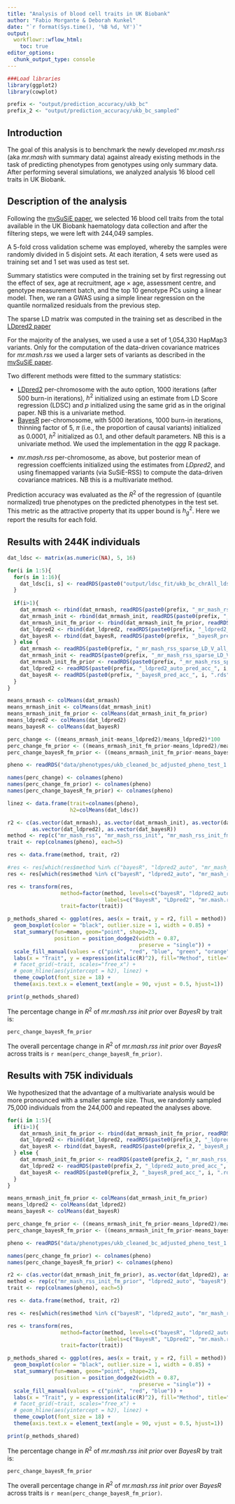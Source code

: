 ```yaml
---
title: "Analysis of blood cell traits in UK Biobank"
author: "Fabio Morgante & Deborah Kunkel"
date: "`r format(Sys.time(), '%B %d, %Y')`"
output: 
  workflowr::wflow_html:
    toc: true
editor_options:
  chunk_output_type: console
---
```


```r
###Load libraries
library(ggplot2)
library(cowplot)

prefix <- "output/prediction_accuracy/ukb_bc"
prefix_2 <- "output/prediction_accuracy/ukb_bc_sampled"
```

## Introduction

The goal of this analysis is to benchmark the newly developed *mr.mash.rss* (aka *mr.mash* with summary 
data) against already existing methods in the task of predicting phenotypes from genotypes using 
only summary data. After performing several simulations, we analyzed analysis 16 blood cell traits in UK Biobank. 

## Description of the analysis

Following the [mvSuSiE paper](https://www.biorxiv.org/content/10.1101/2023.04.14.536893v1), we selected 16 blood 
cell traits from the total available in the UK Biobank haematology data collection and after the filtering 
steps, we were left with 244,049 samples.

A 5-fold cross validation scheme was employed, whereby the samples were randomly divided in 5 disjoint sets. 
At each iteration, 4 sets were used as training set and 1 set was used as test set.

Summary statistics were computed in the training set by first regressing out the effect of sex, age at recruitment,
age $\times$ age, assessment centre, and genotype measurement batch, and the top 10 genotype PCs using a linear
model. Then, we ran a GWAS using a simple linear regression on the quantile normalized residuals from the previous
step.

The sparse LD matrix was computed in the training set as described in the [LDpred2 paper](https://academic.oup.com/bioinformatics/article/36/22-23/5424/6039173)

For the majority of the analyses, we used a use a set of 1,054,330 HapMap3 variants. Only for the computation
of the data-driven covariance matrices for *mr.mash.rss* we used a larger sets of variants as described in the 
[mvSuSiE paper](https://www.biorxiv.org/content/10.1101/2023.04.14.536893v1).

Two different methods were fitted to the summary statistics:

* [LDpred2](https://academic.oup.com/bioinformatics/article/36/22-23/5424/6039173) per-chromosome with 
the auto option, 1000 iterations (after 500 burn-in iterations), $h^2$ initialized using an estimate from 
LD Score regression (LDSC) and $p$ initialized using the same grid as in the original paper. 
NB this is a univariate method.
* [BayesR](https://www.nature.com/articles/s41467-019-12653-0) per-chromosome, with 5000 iterations, 
1000 burn-in iterations, thinning factor of 5, $\pi$ (i.e., the proportion of causal variants) 
initialized as 0.0001, $h^2$ initialized as 0.1, and other default parameters. NB this is a univariate method. 
We used the implementation in the *qgg* R package.

<!-- * _mr.mash.rss_ per-chromosome, with both canonical and data-driven covariance matrices computed  -->
<!-- as described in the [mvSuSiE paper](https://www.biorxiv.org/content/10.1101/2023.04.14.536893v1), -->
<!-- updating the (full rank) residual covariance and the mixture weights, without standardizing the variables.  -->
<!-- The residual covariance was initialized as in the [mvSuSiE paper](https://www.biorxiv.org/content/10.1101/2023.04.14.536893v1) -->
<!-- and the mixture weights were initialized as 90\% of the weight on the null component and 10\% of the -->
<!-- weight split equally across the remaining components. The phenotypic covariance was computed -->
<!-- as the sample covariance using the individual-level data. NB this is a multivariate method. -->
<!-- * _mr.mash.rss_ per-chromosome, as above, but posterior mean of regression coeffcients initialized using the  -->
<!-- estimates from *LDpred2*. NB this is a multivariate method. -->

* _mr.mash.rss_ per-chromosome, as above, but posterior mean of regression coeffcients initialized using the 
estimates from *LDpred2*, and using finemapped variants (via SuSiE-RSS) to compute the data-driven covariance
matrices. NB this is a multivariate method.

Prediction accuracy was evaluated as the $R^2$ of the regression of (quantile normalized) true phenotypes 
on the predicted phenotypes in the test set. This metric as the attractive property that its upper bound 
is $h_g^2$. Here we report the results for each fold.

## Results with 244K individuals

```r
dat_ldsc <- matrix(as.numeric(NA), 5, 16)

for(i in 1:5){
  for(s in 1:16){
    dat_ldsc[i, s] <- readRDS(paste0("output/ldsc_fit/ukb_bc_chrAll_ldsc_fit_trait", s, "_", i, ".rds"))["h2"]
  }
  
  if(i>1){
    dat_mrmash <- rbind(dat_mrmash, readRDS(paste0(prefix, "_mr_mash_rss_sparse_LD_V_all_chr_pred_acc_", i, ".rds"))$r2)
    dat_mrmash_init <- rbind(dat_mrmash_init, readRDS(paste0(prefix, "_mr_mash_rss_sparse_LD_V_all_chr_init_pred_acc_", i, ".rds"))$r2)
    dat_mrmash_init_fm_prior <- rbind(dat_mrmash_init_fm_prior, readRDS(paste0(prefix, "_mr_mash_rss_sparse_LD_V_all_chr_init_prior_finemapped_pred_acc_", i, ".rds"))$r2)
    dat_ldpred2 <- rbind(dat_ldpred2, readRDS(paste0(prefix, "_ldpred2_auto_pred_acc_", i, ".rds"))$r2)
    dat_bayesR <- rbind(dat_bayesR, readRDS(paste0(prefix, "_bayesR_pred_acc_", i, ".rds"))$r2)
  } else {
    dat_mrmash <- readRDS(paste0(prefix, "_mr_mash_rss_sparse_LD_V_all_chr_pred_acc_", i, ".rds"))$r2
    dat_mrmash_init <- readRDS(paste0(prefix, "_mr_mash_rss_sparse_LD_V_all_chr_init_pred_acc_", i, ".rds"))$r2
    dat_mrmash_init_fm_prior <- readRDS(paste0(prefix, "_mr_mash_rss_sparse_LD_V_all_chr_init_prior_finemapped_pred_acc_", i, ".rds"))$r2
    dat_ldpred2 <- readRDS(paste0(prefix, "_ldpred2_auto_pred_acc_", i, ".rds"))$r2
    dat_bayesR <- readRDS(paste0(prefix, "_bayesR_pred_acc_", i, ".rds"))$r2
  }
}

means_mrmash <- colMeans(dat_mrmash)
means_mrmash_init <- colMeans(dat_mrmash_init)
means_mrmash_init_fm_prior <- colMeans(dat_mrmash_init_fm_prior)
means_ldpred2 <- colMeans(dat_ldpred2)
means_bayesR <- colMeans(dat_bayesR)

perc_change <- ((means_mrmash_init-means_ldpred2)/means_ldpred2)*100
perc_change_fm_prior <- ((means_mrmash_init_fm_prior-means_ldpred2)/means_ldpred2)*100
perc_change_bayesR_fm_prior <- ((means_mrmash_init_fm_prior-means_bayesR)/means_bayesR)*100

pheno <- readRDS("data/phenotypes/ukb_cleaned_bc_adjusted_pheno_test_1.rds")

names(perc_change) <- colnames(pheno)
names(perc_change_fm_prior) <- colnames(pheno)
names(perc_change_bayesR_fm_prior) <- colnames(pheno)

linez <- data.frame(trait=colnames(pheno),
                    h2=colMeans(dat_ldsc))

r2 <- c(as.vector(dat_mrmash), as.vector(dat_mrmash_init), as.vector(dat_mrmash_init_fm_prior), 
        as.vector(dat_ldpred2), as.vector(dat_bayesR))
method <- rep(c("mr_mash_rss", "mr_mash_rss_init", "mr_mash_rss_init_fm_prior", "ldpred2_auto", "bayesR"), each=80)
trait <- rep(colnames(pheno), each=5)

res <- data.frame(method, trait, r2)

#res <- res[which(res$method %in% c("bayesR", "ldpred2_auto", "mr_mash_rss", "mr_mash_rss_init", "mr_mash_rss_init_fm_prior")), ]
res <- res[which(res$method %in% c("bayesR", "ldpred2_auto", "mr_mash_rss_init_fm_prior")), ]

res <- transform(res,
                 method=factor(method, levels=c("bayesR", "ldpred2_auto", "mr_mash_rss_init_fm_prior"),
                               labels=c("BayesR", "LDpred2", "mr.mash.rss init prior")),
                 trait=factor(trait))

p_methods_shared <- ggplot(res, aes(x = trait, y = r2, fill = method)) +
  geom_boxplot(color = "black", outlier.size = 1, width = 0.85) +
  stat_summary(fun=mean, geom="point", shape=23,
               position = position_dodge2(width = 0.87,   
                                          preserve = "single")) +
  scale_fill_manual(values = c("pink", "red", "blue", "green", "orange")) +
  labs(x = "Trait", y = expression(italic(R)^2), fill="Method", title="") + 
  # facet_grid(~trait, scales="free_x") +
  # geom_hline(aes(yintercept = h2), linez) +
  theme_cowplot(font_size = 18) +
  theme(axis.text.x = element_text(angle = 90, vjust = 0.5, hjust=1))

print(p_methods_shared)
```

<!-- The percentage change in $R^2$ of *mr.mash.rss init* over *LDpred2* by trait is:  -->

<!-- ```{r perc_change} -->
<!-- perc_change -->
<!-- ``` -->

The percentage change in $R^2$ of *mr.mash.rss init prior* over *BayesR* by trait is: 

```r
perc_change_bayesR_fm_prior
```

<!-- The overall percentage change in $R^2$ of *mr.mash.rss init* over *LDpred2* across traits is `r mean(perc_change)`. -->

The overall percentage change in $R^2$ of *mr.mash.rss init prior* over *BayesR* across traits is `r mean(perc_change_bayesR_fm_prior)`.

<!-- The results show that *mr.mash.rss init* improves accuracy over *LDpred2* for all but one trait. However, -->
<!-- in that trait the performance is very similar. In general, the improvement in performance is in line with -->
<!-- other papers such as the [PRS-CS paper](https://www.nature.com/articles/s41467-019-09718-5). -->


## Results with 75K individuals

We hypothesized that the advantage of a multivariate analysis would be more pronounced with a smaller sample
size. Thus, we randomly sampled 75,000 individuals from the 244,000 and repeated the analyses above.

```r
for(i in 1:5){
  if(i>1){
    dat_mrmash_init_fm_prior <- rbind(dat_mrmash_init_fm_prior, readRDS(paste0(prefix_2, "_mr_mash_rss_sparse_LD_V_all_chr_init_prior_finemapped_pred_acc_", i, ".rds"))$r2)
    dat_ldpred2 <- rbind(dat_ldpred2, readRDS(paste0(prefix_2, "_ldpred2_auto_pred_acc_", i, ".rds"))$r2)
    dat_bayesR <- rbind(dat_bayesR, readRDS(paste0(prefix_2, "_bayesR_pred_acc_", i, ".rds"))$r2)
  } else {
    dat_mrmash_init_fm_prior <- readRDS(paste0(prefix_2, "_mr_mash_rss_sparse_LD_V_all_chr_init_prior_finemapped_pred_acc_", i, ".rds"))$r2
    dat_ldpred2 <- readRDS(paste0(prefix_2, "_ldpred2_auto_pred_acc_", i, ".rds"))$r2
    dat_bayesR <- readRDS(paste0(prefix_2, "_bayesR_pred_acc_", i, ".rds"))$r2
  }
}

means_mrmash_init_fm_prior <- colMeans(dat_mrmash_init_fm_prior)
means_ldpred2 <- colMeans(dat_ldpred2)
means_bayesR <- colMeans(dat_bayesR)

perc_change_fm_prior <- ((means_mrmash_init_fm_prior-means_ldpred2)/means_ldpred2)*100
perc_change_bayesR_fm_prior <- ((means_mrmash_init_fm_prior-means_bayesR)/means_bayesR)*100

pheno <- readRDS("data/phenotypes/ukb_cleaned_bc_adjusted_pheno_test_1.rds")

names(perc_change_fm_prior) <- colnames(pheno)
names(perc_change_bayesR_fm_prior) <- colnames(pheno)

r2 <- c(as.vector(dat_mrmash_init_fm_prior), as.vector(dat_ldpred2), as.vector(dat_bayesR))
method <- rep(c("mr_mash_rss_init_fm_prior", "ldpred2_auto", "bayesR"), each=80)
trait <- rep(colnames(pheno), each=5)

res <- data.frame(method, trait, r2)

res <- res[which(res$method %in% c("bayesR", "ldpred2_auto", "mr_mash_rss_init_fm_prior")), ]

res <- transform(res,
                 method=factor(method, levels=c("bayesR", "ldpred2_auto", "mr_mash_rss_init_fm_prior"),
                               labels=c("BayesR", "LDpred2", "mr.mash.rss init prior")),
                 trait=factor(trait))

p_methods_shared <- ggplot(res, aes(x = trait, y = r2, fill = method)) +
  geom_boxplot(color = "black", outlier.size = 1, width = 0.85) +
  stat_summary(fun=mean, geom="point", shape=23,
               position = position_dodge2(width = 0.87,   
                                          preserve = "single")) +
  scale_fill_manual(values = c("pink", "red", "blue")) +
  labs(x = "Trait", y = expression(italic(R)^2), fill="Method", title="") + 
  # facet_grid(~trait, scales="free_x") +
  # geom_hline(aes(yintercept = h2), linez) +
  theme_cowplot(font_size = 18) +
  theme(axis.text.x = element_text(angle = 90, vjust = 0.5, hjust=1))

print(p_methods_shared)
```

The percentage change in $R^2$ of *mr.mash.rss init prior* over *BayesR* by trait is: 

```r
perc_change_bayesR_fm_prior
```

The overall percentage change in $R^2$ of *mr.mash.rss init prior* over *BayesR* across traits is `r mean(perc_change_bayesR_fm_prior)`.

<!-- The results show that *mr.mash.rss init* improves accuracy over *LDpred2* more substantially with a smaller -->
<!-- sample size, highlighting the scenario where a multivariate analysis is really advantageous. -->

